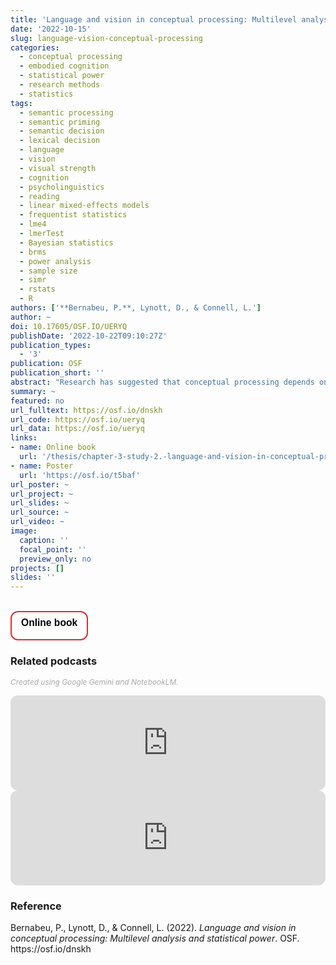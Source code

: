 ```yaml
---
title: 'Language and vision in conceptual processing: Multilevel analysis and statistical power'
date: '2022-10-15'
slug: language-vision-conceptual-processing
categories:
  - conceptual processing
  - embodied cognition
  - statistical power
  - research methods
  - statistics
tags:
  - semantic processing
  - semantic priming
  - semantic decision
  - lexical decision
  - language
  - vision
  - visual strength
  - cognition
  - psycholinguistics
  - reading
  - linear mixed-effects models
  - frequentist statistics
  - lme4
  - lmerTest
  - Bayesian statistics
  - brms
  - power analysis
  - sample size
  - simr
  - rstats
  - R
authors: ['**Bernabeu, P.**, Lynott, D., & Connell, L.']
author: ~
doi: 10.17605/OSF.IO/UERYQ
publishDate: '2022-10-22T09:10:27Z'
publication_types:
  - '3'
publication: OSF
publication_short: ''
abstract: "Research has suggested that conceptual processing depends on both language-based and vision-based information. We tested this interplay at three levels of the experimental structure: individuals, words and tasks. To this end, we drew on three existing, large data sets that implemented the paradigms of semantic priming, semantic decision and lexical decision. We extended these data sets with measures of language-based and vision-based information, and analysed how the latter variables interacted with participants' vocabulary size and gender, and also with presentation speed in the semantic priming study. We performed the analysis using mixed-effects models that included a comprehensive array of fixed effects---including covariates---and random effects. First, we found that language-based information was more important than vision-based information. Second, in the semantic priming study---whose task required distinguishing between words and nonwords---, both language-based and vision-based information were more influential when words were presented faster. Third, a 'task-relevance advantage' was identified in higher-vocabulary participants. Specifically, in lexical decision, higher-vocabulary participants were more sensitive to language-based information than lower-vocabulary participants. In contrast, in semantic decision, higher-vocabulary participants were more sensitive to word concreteness. Fourth, we demonstrated the influence of the analytical method on the results. These findings support the interplay between language and vision in conceptual processing, and demonstrate the influence of measurement instruments on the results. Last, we estimated the sample size required to reliably investigate various effects. We found that 300 participants were sufficient to examine the effect of language-based information contained in words, whereas more than 1,000 participants were necessary to examine the effect of vision-based information and the interactions of both former variables with vocabulary size, gender and presentation speed. In conclusion, this power analysis reveals the need to increase sample sizes when conducting research on perceptual simulation and individual differences."
summary: ~
featured: no
url_fulltext: https://osf.io/dnskh
url_code: https://osf.io/ueryq
url_data: https://osf.io/ueryq
links:
- name: Online book
  url: '/thesis/chapter-3-study-2.-language-and-vision-in-conceptual-processing-multilevel-analysis-and-statistical-power.html'
- name: Poster
  url: 'https://osf.io/t5baf'
url_poster: ~
url_project: ~ 
url_slides: ~
url_source: ~
url_video: ~
image:
  caption: ''
  focal_point: ''
  preview_only: no
projects: []
slides: ''
---
```



<br>
<a href='/thesis/chapter-3-study-2.-language-and-vision-in-conceptual-processing-multilevel-analysis-and-statistical-power.html'>
<button style = "background-color: white; color: black; border: 2px solid #DF2E2E; border-radius: 12px;">
<h3 style = "margin-top: 7px !important; margin-left: 9px !important; margin-right: 9px !important;">
<span style="color:#DBE6DA;"></span> Online book </h3></button>
</a>


### Related podcasts

<i class="fa-solid fa-wand-magic-sparkles" style='color:darkgrey;'></i> <span style='color:darkgrey; font-style:italic; font-size:85%;'>Created using Google Gemini and NotebookLM.</span> 

<iframe style="border-radius:12px" src="https://open.spotify.com/embed/episode/32uBJncddvl04ID4WlSkhm?utm_source=generator" width="100%" height="152" frameBorder="0" allowfullscreen="" allow="autoplay; clipboard-write; encrypted-media; fullscreen; picture-in-picture" loading="lazy"></iframe>

<iframe style="border-radius:12px" src="https://open.spotify.com/embed/episode/56mb7N81kp3VPzhcijQXi0?utm_source=generator" width="100%" height="152" frameBorder="0" allowfullscreen="" allow="autoplay; clipboard-write; encrypted-media; fullscreen; picture-in-picture" loading="lazy"></iframe>


### Reference

Bernabeu, P., Lynott, D., & Connell, L. (2022). *Language and vision in conceptual processing: Multilevel analysis and statistical power*. OSF. https://osf.io/dnskh

